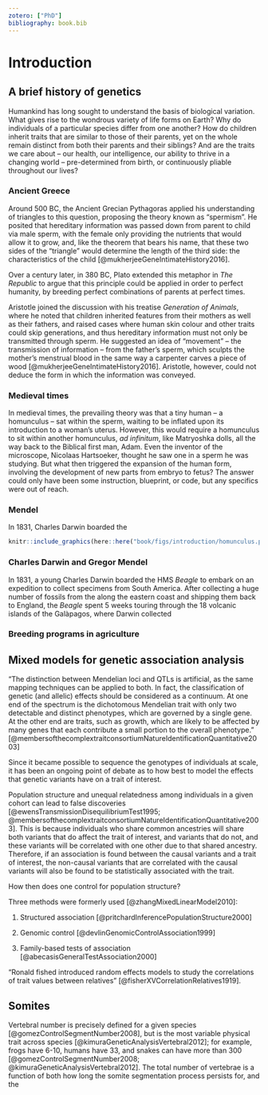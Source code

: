 ```yaml
---
zotero: ["PhD"]
bibliography: book.bib
---
```


# Introduction {#Introduction}

## A brief history of genetics

Humankind has long sought to understand the basis of biological variation. What gives rise to the wondrous variety of life forms on Earth? Why do individuals of a particular species differ from one another? How do children inherit traits that are similar to those of their parents, yet on the whole remain distinct from both their parents and their siblings? And are the traits we care about -- our health, our intelligence, our ability to thrive in a changing world -- pre-determined from birth, or continuously pliable throughout our lives? 

### Ancient Greece

Around 500 BC, the Ancient Grecian Pythagoras applied his understanding of triangles to this question, proposing the theory known as "spermism". He posited that hereditary information was passed down from parent to child via male sperm, with the female only providing the nutrients that would allow it to grow, and, like the theorem that bears his name, that these two sides of the "triangle" would determine the length of the third side: the characteristics of the child [@mukherjeeGeneIntimateHistory2016].

Over a century later, in 380 BC, Plato extended this metaphor in *The Republic* to argue that this principle could be applied in order to perfect humanity, by breeding perfect combinations of parents at perfect times. 

Aristotle joined the discussion with his treatise *Generation of Animals*, where he noted that children inherited features from their mothers as well as their fathers, and raised cases where human skin colour and other traits could skip generations, and thus hereditary information must not only be transmitted through sperm. He suggested an idea of "movement" -- the transmission of information -- from the father's sperm, which sculpts the mother's menstrual blood in the same way a carpenter carves a piece of wood [@mukherjeeGeneIntimateHistory2016]. Aristotle, however, could not deduce the form in which the information was conveyed.

### Medieval times

In medieval times, the prevailing theory was that a tiny human -- a homunculus -- sat within the sperm, waiting to be inflated upon its introduction to a woman's uterus. However, this would require a homunculus to sit within another homunculus, *ad infinitum*, like Matryoshka dolls, all the way back to the Biblical first man, Adam. Even the inventor of the microscope, Nicolaas Hartsoeker, thought he saw one in a sperm he was studying. But what then triggered the expansion of the human form, involving the development of new parts from embryo to fetus? The answer could only have been some instruction, blueprint, or code, but any specifics were out of reach.

### Mendel

In 1831, Charles Darwin boarded the 

```r
knitr::include_graphics(here::here("book/figs/introduction/homunculus.png"))
```

### Charles Darwin and Gregor Mendel

In 1831, a young Charles Darwin boarded the HMS *Beagle* to embark on an expedition to collect specimens from South America. After collecting a huge number of fossils from the along the eastern coast and shipping them back to England, the *Beagle* spent 5 weeks touring through the 18 volcanic islands of the Galàpagos, where Darwin collected 

### Breeding programs in agriculture

## Mixed models for genetic association analysis

"The distinction between Mendelian loci and QTLs is artificial, as the same mapping techniques can be applied to both. In fact, the classification of genetic (and allelic) effects should be considered as a continuum. At one end of the spectrum is the dichotomous Mendelian trait with only two detectable and distinct phenotypes, which are governed by a single gene. At the other end are traits, such as growth, which are likely to be affected by many genes that each contribute a small portion to the overall phenotype." [@membersofthecomplextraitconsortiumNatureIdentificationQuantitative2003]

Since it became possible to sequence the genotypes of individuals at scale, it has been an ongoing point of debate as to how best to model the effects that genetic variants have on a trait of interest.

Population structure and unequal relatedness among individuals in a given cohort can lead to false discoveries [@ewensTransmissionDisequilibriumTest1995; @membersofthecomplextraitconsortiumNatureIdentificationQuantitative2003]. This is because individuals who share common ancestries will share both variants that do affect the trait of interest, and variants that do not, and these variants will be correlated with one other due to that shared ancestry. Therefore, if an association is found between the causal variants and a trait of interest, the non-causal variants that are correlated with the causal variants will also be found to be statistically associated with the trait.

How then does one control for population structure? 

Three methods were formerly used [@zhangMixedLinearModel2010]: 

1. Structured association [@pritchardInferencePopulationStructure2000]

1. Genomic control [@devlinGenomicControlAssociation1999]

1. Family-based tests of association [@abecasisGeneralTestAssociation2000]

"Ronald fished introduced random effects models to study the correlations of trait values between relatives" [@fisherXVCorrelationRelatives1919].

## Somites

Vertebral number is precisely defined for a given species [@gomezControlSegmentNumber2008], but is the most variable physical trait across species [@kimuraGeneticAnalysisVertebral2012]; for example, frogs have 6-10, humans have 33, and snakes can have more than 300 [@gomezControlSegmentNumber2008; @kimuraGeneticAnalysisVertebral2012]. The total number of vertebrae is a function of both how long the somite segmentation process persists for, and the  
